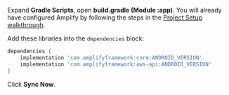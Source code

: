 Expand **Gradle Scripts**, open **build.gradle (Module :app)**. You will already have configured Amplify by following the steps in the [Project Setup walkthrough](/lib/project-setup/create-application).

Add these libraries into the `dependencies` block:
```groovy
dependencies {
    implementation 'com.amplifyframework:core:ANDROID_VERSION'
    implementation 'com.amplifyframework:aws-api:ANDROID_VERSION'
}
```

Click **Sync Now**.
